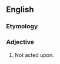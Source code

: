 ==English==

===Etymology===
{{prefix|en|un|acted}}

===Adjective===
{{en-adj|-}}

# Not acted upon.